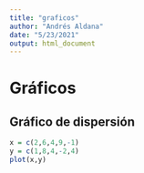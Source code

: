 ```yaml
---
title: "graficos"
author: "Andrés Aldana"
date: "5/23/2021"
output: html_document
---
```


# Gráficos

## Gráfico de dispersión

```r
x = c(2,6,4,9,-1)
y = c(1,8,4,-2,4)
plot(x,y)
```

















